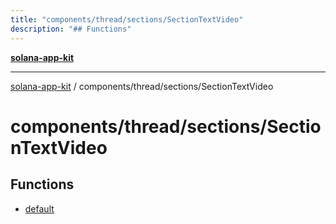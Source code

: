 ```yaml
---
title: "components/thread/sections/SectionTextVideo"
description: "## Functions"
---
```


[**solana-app-kit**](../../../../README.mdx)

***

[solana-app-kit](../../../../README.mdx) / components/thread/sections/SectionTextVideo

# components/thread/sections/SectionTextVideo

## Functions

- [default](functions/default.mdx)

